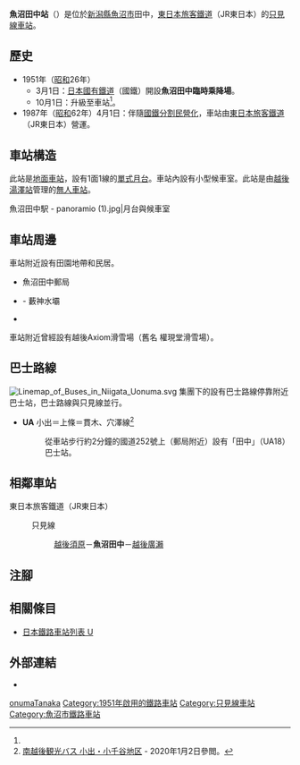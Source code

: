 {{NoteTA
|T=zh-hans:鱼沼田中站;zh-hk:魚沼田中站;zh-tw:魚沼田中車站;
|1=zh-hans:鱼沼田中站;zh-hk:魚沼田中站;zh-tw:魚沼田中車站;
}}
{{About|魚沼市的只見線鐵路車站|中魚沼郡津南町的[[飯山線|飯山線]]鐵路車站|越後田中站}}
{{Infobox station
|公司色 = green
|站名 = 魚沼田中
|圖片 = UonumatanakaSt.jpg
|圖片說明 = 車站大樓（2005年5月）
|日文原名 = 魚沼田中
|平假名 = うおぬまたなか
|羅馬拼音 = Uonuma-Tanaka
|副站名 = 
|電報略號 = ウタ
|所在地 = {{JPN}}[[新潟縣|新潟縣]][[魚沼市|魚沼市]]田中
|座標 = {{coord|37|17|39.9|N|138|59|33.3|E|type:railwaystation_region:JP-24|display=inline,title}}
|車站構造 = [[地面車站|地面車站]]
|月台配置 = 1面1線
|啟用年月日 = 1951年（[[昭和|昭和]]26年）10月1日<ref name="kanpo1951-1013">[{{NDLDC|2963969/16}} 「日本國有鐵道公示第228号」『官報』1951年9月29日]（國立國會圖書館數碼化收藏）</ref>*
|廢站年月日 = 
|乘客人數 = 
|上下車人次 = 
|統計年度 = 
|轉車 = 
|全寬備註 = [[無人車站|無人車站]]<br>* 在1951年（昭和26年）3月1日先行開設臨時乘降場。
|adjacent = {{Adjacent stations|system=東日本旅客鐵道|line=只見線|left=越後須原|right=越後廣瀨|note-left=3.9km|note-mid=距離[[會津若松站|會津若松]]127.0km|note-right=2.5km}}
}}
'''魚沼田中站'''（{{jpn|j=魚沼田中駅|hg=うおぬまたなかえき|rm=Uonuma-Tanaka eki|f=y}}）是位於[[新潟縣|新潟縣]][[魚沼市|魚沼市]]田中，[[東日本旅客鐵道|東日本旅客鐵道]]（JR東日本）的[[只見線|只見線]][[鐵路車站|車站]]。

== 歷史 ==
* 1951年（[[昭和|昭和]]26年）
** 3月1日：[[日本國有鐵道|日本國有鐵道]]（國鐵）開設'''魚沼田中臨時乘降場'''。
** 10月1日：升級至車站<ref name="kanpo1951-1013"/>。
* 1987年（[[昭和|昭和]]62年）4月1日：伴隨[[國鐵分割民營化|國鐵分割民營化]]，車站由[[東日本旅客鐵道|東日本旅客鐵道]]（JR東日本）營運。

== 車站構造 ==
此站是[[地面車站|地面車站]]，設有1面1線的[[單式月台|單式月台]]。車站內設有小型候車室。此站是由[[越後湯澤站|越後湯澤站]]管理的[[無人車站|無人車站]]。
<gallery>
魚沼田中駅 - panoramio (1).jpg|月台與候車室
</gallery>

== 車站周邊 ==
車站附近設有田園地帶和民居。
* 魚沼田中郵局
* {{Translink|ja|破間川}} - 藪神水壩
* {{Translink|ja|国道252号|國道252號}}

車站附近曾經設有越後Axiom滑雪場（舊名 權現堂滑雪場）。

== 巴士路線 ==
[[File:Linemap_of_Buses_in_Niigata_Uonuma.svg|thumb]]
{{Translink|ja|越後交通}}集團下的{{Translink|ja|南越後観光バス|南越後觀光巴士}}設有巴士路線停靠附近巴士站，巴士路線與只見線並行。

* '''UA''' 小出＝上條＝貫木、穴澤線<ref name="MEKK">[http://www.minamiechigo.co.jp/right-koide.html 南越後観光バス 小出・小千谷地区] {{Wayback|url=http://www.minamiechigo.co.jp/right-koide.html |date=20201110113222 }}{{ja icon}} - 2020年1月2日參閲。</ref>
*: 從車站步行約2分鐘的國道252號上（郵局附近）設有「田中」（UA18）巴士站。

== 相鄰車站 ==
; 東日本旅客鐵道（JR東日本）
: {{Color|#008dd1|■}}只見線
:: [[越後須原站|越後須原]]－'''魚沼田中'''－[[越後廣瀨站|越後廣瀨]]

== 注腳 ==
{{Reflist}}
== 相關條目 ==
{{Commonscat}}
* [[日本鐵路車站列表_U|日本鐵路車站列表 U]]
== 外部連結 ==
* {{外部連結/JR東日本車站|filename=206|name=魚沼田中}}{{ja icon}}
{{只見線}}
{{DEFAULTSORT:Uonuma-Tanaka}}
[[Category:日本鐵路車站_U|onumaTanaka]]
[[Category:1951年啟用的鐵路車站|Category:1951年啟用的鐵路車站]]
[[Category:只見線車站|Category:只見線車站]]
[[Category:魚沼市鐵路車站|Category:魚沼市鐵路車站]]